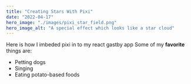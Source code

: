 ```yaml
---
title: "Creating Stars With Pixi"
date: "2022-04-17"
hero_image: "./images/pixi_star_field.png"
hero_image_alt: "A special effect which looks like a star cloud"
---
```

Here is how I imbeded pixi in to my react gastby app
Some of my **favorite** things are:
* Petting dogs
* Singing
* Eating potato-based foods